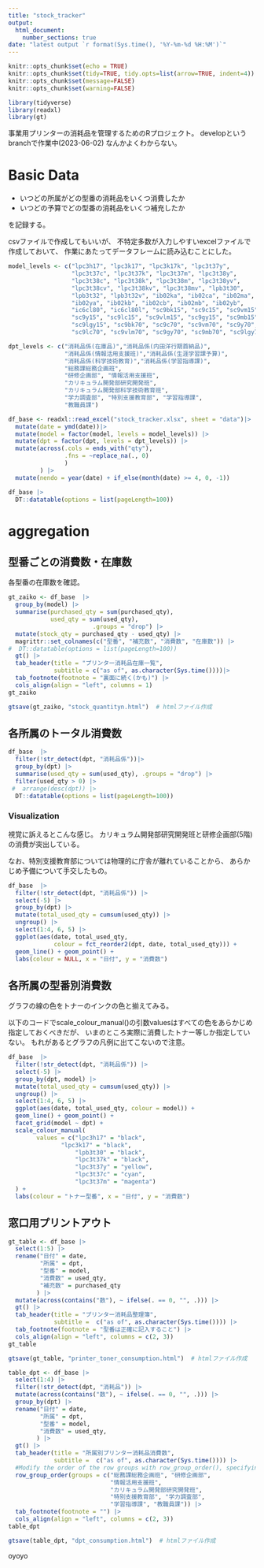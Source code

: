 ```yaml
---
title: "stock_tracker"
output:
  html_document:
    number_sections: true
date: "latest output `r format(Sys.time(), '%Y-%m-%d %H:%M')`"
---
```


```r
knitr::opts_chunk$set(echo = TRUE)
knitr::opts_chunk$set(tidy=TRUE, tidy.opts=list(arrow=TRUE, indent=4))
knitr::opts_chunk$set(message=FALSE)
knitr::opts_chunk$set(warning=FALSE)
```

```r
library(tidyverse)
library(readxl)
library(gt)
```


事業用プリンターの消耗品を管理するためのRプロジェクト。
developというbranchで作業中(2023-06-02)
なんかよくわからない。

# Basic Data


- いつどの所属がどの型番の消耗品をいくつ消費したか
- いつどの予算でどの型番の消耗品をいくつ補充したか

を記録する。

csvファイルで作成してもいいが、
不特定多数が入力しやすいexcelファイルで作成しておいて、
作業にあたってデータフレームに読み込むことにした。





```r
model_levels <- c("lpc3h17", "lpc3k17", "lpc3k17k", "lpc3t37y",
                  "lpc3t37c", "lpc3t37k", "lpc3t37m", "lpc3t38y",
                  "lpc3t38c", "lpc3t38k", "lpc3t38m", "lpc3t38yv",
                  "lpc3t38cv", "lpc3t38kv", "lpc3t38mv", "lpb3t30",
                  "lpb3t32", "lpb3t32v", "ib02ka", "ib02ca", "ib02ma",
                  "ib02ya", "ib02kb", "ib02cb", "ib02mb", "ib02yb",
                  "ic6cl80", "ic6cl80l", "sc9bk15", "sc9c15", "sc9vm15",
                  "sc9y15", "sc9lc15", "sc9vlm15", "sc9gy15", "sc9mb15",
                  "sc9lgy15", "sc9bk70", "sc9c70", "sc9vm70", "sc9y70",
                  "sc9lc70", "sc9vlm70", "sc9gy70", "sc9mb70", "sc9lgy70")

dpt_levels <- c("消耗品係(在庫品)","消耗品係(内田洋行期首納品)",
                "消耗品係(情報活用支援班)","消耗品係(生涯学習課予算)",
                "消耗品係(科学技術教育)","消耗品係(学習指導課)",
                "総務課総務企画班",
                "研修企画部", "情報活用支援班",
                "カリキュラム開発部研究開発班",
                "カリキュラム開発部科学技術教育班",
                "学力調査部", "特別支援教育部", "学習指導課",
                "教職員課")

df_base <- readxl::read_excel("stock_tracker.xlsx", sheet = "data")|>
  mutate(date = ymd(date))|>
  mutate(model = factor(model, levels = model_levels)) |> 
  mutate(dpt = factor(dpt, levels = dpt_levels)) |> 
  mutate(across(.cols = ends_with("qty"),
                .fns = ~replace_na(., 0)
                )
         ) |>
  mutate(nendo = year(date) + if_else(month(date) >= 4, 0, -1)) 
```


```r
df_base |> 
  DT::datatable(options = list(pageLength=100))
```




\newpage
# aggregation

## 型番ごとの消費数・在庫数

各型番の在庫数を確認。



```r
gt_zaiko <- df_base  |>
  group_by(model) |>
  summarise(purchased_qty = sum(purchased_qty),
            used_qty = sum(used_qty),
                        .groups = "drop") |>
  mutate(stock_qty = purchased_qty - used_qty) |> 
  magrittr::set_colnames(c("型番", "補充数", "消費数", "在庫数")) |> 
#  DT::datatable(options = list(pageLength=100))
  gt() |>
  tab_header(title = "プリンター消耗品在庫一覧",
             subtitle = c("as of", as.character(Sys.time())))|>
  tab_footnote(footnote = "裏面に続く(かも)") |>
  cols_align(align = "left", columns = 1) 
gt_zaiko
```


```r
gtsave(gt_zaiko, "stock_quantityn.html")  # htmlファイル作成
```


<!--
```r
old_df_base  |>
  group_by(model) |>
  summarise(used_qty = sum(used_qty),
            purchased_qty = sum(purchased_qty), .groups = "drop") |>
  mutate(stock_qty = purchased_qty - used_qty) |> 
  DT::datatable(options = list(pageLength=100))
```
\newpage
-->

\newpage
## 各所属のトータル消費数


```r
df_base  |> 
  filter(!str_detect(dpt, "消耗品係"))|> 
  group_by(dpt) |> 
  summarise(used_qty = sum(used_qty), .groups = "drop") |> 
  filter(used_qty > 0) |> 
 #  arrange(desc(dpt)) |>  
  DT::datatable(options = list(pageLength=100))
```

\newpage
### Visualization

視覚に訴えるとこんな感じ。
カリキュラム開発部研究開発班と研修企画部(5階)の消費が突出している。

なお、特別支援教育部については物理的に庁舎が離れていることから、
あらかじめ予備について手交したもの。

```r
df_base  |> 
  filter(!str_detect(dpt, "消耗品係")) |> 
  select(-5) |> 
  group_by(dpt) |> 
  mutate(total_used_qty = cumsum(used_qty)) |>
  ungroup() |>
  select(1:4, 6, 5) |>  
  ggplot(aes(date, total_used_qty, 
             colour = fct_reorder2(dpt, date, total_used_qty))) +
  geom_line() + geom_point() +
  labs(colour = NULL, x = "日付", y = "消費数")
```







\newpage
## 各所属の型番別消費数


グラフの線の色をトナーのインクの色と揃えてみる。
<!--
このほうが直感的にわかりやすい。
色がどぎついから明度・彩度を抑えめにするのは宿題。
色名ではなくて、RGB値もしくはHEXコードを指定すればいい。
-->

以下のコードでscale_colour_manual()の引数valuesはすべての色をあらかじめ指定しておくべきだが、
いまのところ実際に消費したトナー等しか指定していない。
もれがあるとグラフの凡例に出てこないので注意。
```r
df_base  |> 
  filter(!str_detect(dpt, "消耗品係")) |> 
  select(-5) |> 
  group_by(dpt, model) |> 
  mutate(total_used_qty = cumsum(used_qty)) |>
  ungroup() |>
  select(1:4, 6, 5) |>  
  ggplot(aes(date, total_used_qty, colour = model)) +
  geom_line() + geom_point() +
  facet_grid(model ~ dpt) +
  scale_colour_manual(
		values = c("lpc3h17" = "black",
  	           "lpc3k17" = "black",
		           "lpb3t30" = "black",
		           "lpc3t37k" = "black",
		           "lpc3t37y" = "yellow",
		           "lpc3t37c" = "cyan",
		           "lpc3t37m" = "magenta")
  ) +
  labs(colour = "トナー型番", x = "日付", y = "消費数")
```


<!--
\newpage
## 各型番の所属ごと消費数


```r
df_base  |> 
  filter(!str_detect(dpt, "消耗品係"))|> 
  group_by(model, dpt) |> 
  summarise(used_qty = sum(used_qty), .groups = "drop") |> 
  filter(used_qty > 0) |> 
  arrange(model) |>  
  DT::datatable(options = list(pageLength=100))
```

-->

## 窓口用プリントアウト

```r
gt_table <- df_base |> 
  select(1:5) |> 
  rename("日付" = date,
         "所属" = dpt,
         "型番" = model,
         "消費数" = used_qty,
         "補充数" = purchased_qty
        ) |>
  mutate(across(contains("数"), ~ ifelse(. == 0, "", .))) |>
  gt() |>
  tab_header(title = "プリンター消耗品整理簿",
             subtitle =  c("as of", as.character(Sys.time()))) |>
  tab_footnote(footnote = "型番は正確に記入すること") |>
  cols_align(align = "left", columns = c(2, 3)) 
gt_table
```

```r
gtsave(gt_table, "printer_toner_consumption.html")  # htmlファイル作成
```

```r
table_dpt <- df_base |> 
  select(1:4) |> 
  filter(!str_detect(dpt, "消耗品")) |> 
  mutate(across(contains("数"), ~ ifelse(. == 0, "", .))) |>
  group_by(dpt) |> 
  rename("日付" = date,
         "所属" = dpt,
         "型番" = model,
         "消費数" = used_qty,
        ) |>
  gt() |>
  tab_header(title = "所属別プリンター消耗品消費数",
             subtitle =  c("as of", as.character(Sys.time()))) |>
  #Modify the order of the row groups with row_group_order(), specifying the new ordering in groups.
  row_group_order(groups = c("総務課総務企画班", "研修企画部",
                             "情報活用支援班",
                             "カリキュラム開発部研究開発班",
                             "特別支援教育部", "学力調査部",
                             "学習指導課", "教職員課")) |> 
  tab_footnote(footnote = "") |>
  cols_align(align = "left", columns = c(2, 3))
table_dpt
```

```r
gtsave(table_dpt, "dpt_consumption.html")  # htmlファイル作成
```

oyoyo
